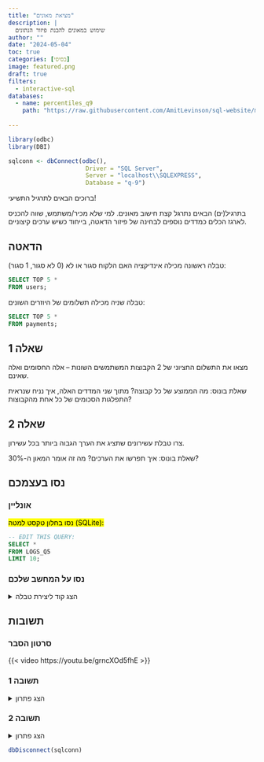```yaml
---
title: "מציאת מאונים"
description: |
  שימוש במאונים להבנת פיזור הנתונים
author: ""
date: "2024-05-04"
toc: true
categories: [בסיסי]
image: featured.png
draft: true
filters:
  - interactive-sql
databases:
  - name: percentiles_q9
    path: "https://raw.githubusercontent.com/AmitLevinson/sql-website/main/questions/9-Percentiles/q9.sql"
    
---
```


```r
library(odbc)
library(DBI)

sqlconn <- dbConnect(odbc(),
                      Driver = "SQL Server",
                      Server = "localhost\\SQLEXPRESS",
                      Database = "q-9")

```

ברוכים הבאים לתרגיל התשיעי!  

בתרגיל(ים) הבאים נתרגל קצת חישוב מאונים. למי שלא מכיר/משתמש, שווה להכניס לארגז הכלים כמדדים נוספים לבחינה של פיזור הדאטה, בייחוד כשיש ערכים קיצוניים.

## הדאטה

טבלה ראשונה מכילה אינדיקציה האם הלקוח סגור או לא (0 לא סגור, 1 סגור):

```sql
SELECT TOP 5 * 
FROM users;
```

טבלה שניה מכילה תשלומים של היוזרים השונים:

```sql
SELECT TOP 5 * 
FROM payments;
```


## שאלה 1

מצאו את התשלום החציוני של 2 הקבוצות המשתמשים השונות -- אלה החסומים ואלה שאינם.

שאלת בונוס: מה הממוצע של כל קבוצה? מתוך שני המדדים האלה, איך נניח שנראית התפלגות הסכומים של כל אחת מהקבוצות?

## שאלה 2

צרו טבלת עשירונים שתציג את הערך הגבוה ביותר בכל עשירון.

שאלת בונוס: איך תפרשו את הערכים? מה זה אומר המאון ה-30%?


## נסו בעצמכם

### אונליין 

<mark>נסו בחלון טקסט למטה (SQLite):</mark>

```.sql
-- EDIT THIS QUERY:
SELECT *
FROM LOGS_Q5
LIMIT 10;

```


### נסו על המחשב שלכם

<details>
<summary>הצג קוד ליצירת טבלה</summary>

```sql


```

</details>

## תשובות

### סרטון הסבר


{{< video https://youtu.be/grncXOd5fhE >}}


### תשובה 1

<details>

<summary>הצג פתרון</summary>

(מראה רק את ה-10 שורות הראשונות)

```sql


```

</details>


### תשובה 2

<details>

<summary>הצג פתרון</summary>

(מראה רק את ה-10 שורות הראשונות)

```sql

```

</details>

```r
dbDisconnect(sqlconn)
```
